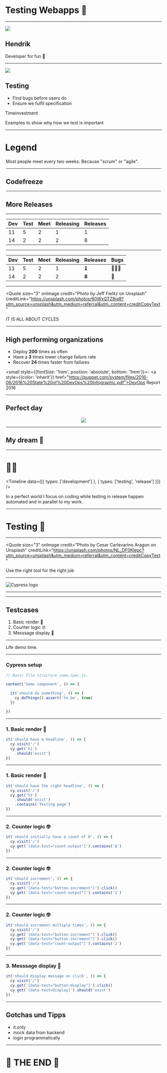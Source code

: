 



<Head>
  <title>Testing</title>
</Head>

<!-- Presentation start -->

# Testing Webapps 🧐

---


![](images/portrait.jpg)

## Hendrik

Developer for fun 🎉

---


![](images/testing-detective.png)

## Testing

- Find bugs before users do
- Ensure we fulfil specification

Timeinvestment

<Notes>
  Examples to show why how we test is important
</Notes>

---

# Legend

<Legend
  items={[{
    src: '/images/meetings-calendar.png',
    title: 'Meetings'
  }, {
    src: '/images/working-2-construction.png',
    title: 'Work on product' 
  }, {
    src: '/images/testing-detective.png',
    title: 'Manual testing' 
  }, {
    src: '/images/releasing-rocket.png',
    title: 'Releasing software' 
  }]}
/>

<Notes>
  Most people meet every two weeks.
  Because "scrum" or "agile".
</Notes>

---

## Codefreeze


<Wrapper>
  <Timeline
    data={longTestingData}
  />
</Wrapper>

---

## More Releases


<Wrapper>
  <Timeline
    data={splitTestingData}
  />
</Wrapper>

--- 

| Dev | Test | Meet | Releasing | Releases |
| --- | --- | --- | --- | --- |
| 11 | 5 | 2 | 1 | 1 |
| 14 | 2 | 2 | 2 | 8 |

---

| Dev | Test | Meet | Releasing | Releases | Bugs |
| --- | --- | --- | --- | --- | --- |
| 11 | 5 | 2 | 1 | **1** | 🐛🐛🐛 | 
| 14 | 2 | 2 | 2 | **8** | 🐛 | 

---

<BackgroundImage src="images/cycle.jpg" />

<Quote
  size="3"
  onImage
  credit="Photo by Jeff Fielitz on Unsplash"
  creditLink="https://unsplash.com/photos/60WxQTZ8iq8?utm_source=unsplash&utm_medium=referral&utm_content=creditCopyText"
>
  IT IS ALL ABOUT CYCLES
</Quote>

---

## High performing organizations

- Deploy **200** times as often
- Have a **3** times lower change failure rate
- Recover **24** times faster from failures

<small style={{fontSize: '1rem', position: 'absolute', bottom: '1rem'}}>- <a style={{color: 'inherit'}} href="https://puppet.com/system/files/2016-06/2016%20State%20of%20DevOps%20infographic.pdf">DevOps Report 2016</a></small>

---


## Perfect day

<Center>

![](images/perfect-day.png)

</Center>

---

## My dream 🤩


<Wrapper>
  <Timeline
    data={perfectTestingData}
  />
</Wrapper>

---

<h1
  style={{
    display: 'flex',
    justifyContent: 'space-around'
  }}><span>🤩</span><span>🤖</span></h1>

<Timeline
  data={[{
    types: ['development']
  }, {
    types: ['testing', 'release']
  }]}
/>

<Notes>
  In a perfect world I focus on coding
  while testing in release happen automated
  and in parallel to my work.
</Notes>

---

# Testing 🔧

---

<BackgroundImage src="images/tools.jpg" />

<Quote
  size="3"
  onImage
  credit="Photo by Cesar Carlevarino Aragon on Unsplash"
  creditLink="https://unsplash.com/photos/NL_DF0Klepc?utm_source=unsplash&utm_medium=referral&utm_content=creditCopyText"
>
  Use the right tool for the right job
</Quote>

---

![Cypress logo](images/cypress-logo.png)

---

<Counter/>

---

## Testcases

1. Basic render 🤪
2. Counter logic 🤓
3. Messsage display 📜

---

<LargeImage
  src="images/cypress-example.png"
/>

<Notes>
Life demo time.
</Notes>

---

### Cypress setup

```javascript
// Basic file structure some.spec.js.

context('Some component', () => {

  it('should do something', () => {
    cy.doThings().assert('to.be', true)
  })

})
```

---

### 1. Basic render 🤪

```javascript
it('should have a headline', () => {
  cy.visit('/')
  cy.get('h1')
    .should('exist')
})
```

---

### 1. Basic render 🤪

```javascript
it('should have the right headline', () => {
  cy.visit('/')
  cy.get('h1')
    .should('exist')
    .contains('Testing page')
})
```

---

### 2. Counter logic 🤓

```javascript
it('should initially have a count of 0', () => {
  cy.visit('/')
  cy.get('[data-test="count-output"]').contains('0')
})
```

---

### 2. Counter logic 🤓

```javascript
it('should increment', () => {
  cy.visit('/')
  cy.get('[data-test="button-increment"]').click()
  cy.get('[data-test="count-output"]').contains('1')
})
```

---

### 2. Counter logic 🤓

```javascript
it('should increment multiple times', () => {
  cy.visit('/')
  cy.get('[data-test="button-increment"]').click()
  cy.get('[data-test="button-increment"]').click()
  cy.get('[data-test="count-output"]').contains('2')
})
```

---

### 3. Messsage display 📜

```javascript
it('should display message on click', () => {
  cy.visit('/')
  cy.get('[data-test="button-display"]').click()
  cy.get('[data-test=display]').should('exist')
})
```

---

## Gotchas und Tipps

- it.only
- mock data from backend
- login programmatically

---

# 🏁 THE END 🏁
